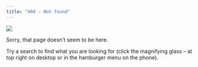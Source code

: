 ```yaml
---
title: "404 - Not found"
---
```


![](/img/oops.png)

Sorry, that page doesn't seem to be here.

Try a search to find what you are looking for (click the magnifying glass -- at top right on desktop or in the hamburger menu on the phone).
